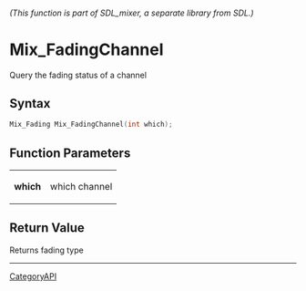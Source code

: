 ====== (This function is part of SDL_mixer, a separate library from SDL.) ======
= Mix_FadingChannel =

Query the fading status of a channel 

== Syntax ==

<syntaxhighlight lang='c'>
Mix_Fading Mix_FadingChannel(int which);
</syntaxhighlight>

== Function Parameters ==

{|
|'''which'''
|which channel
|}

== Return Value ==

Returns fading type

----
[[CategoryAPI]]


